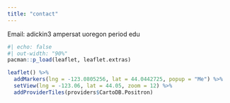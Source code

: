 ```yaml
---
title: "contact"
---
```


Email: adickin3 ampersat uoregon period edu

```R
#| echo: false
#| out-width: "90%"
pacman::p_load(leaflet, leaflet.extras)

leaflet() %>%
  addMarkers(lng = -123.0805256, lat = 44.0442725, popup = "Me") %>%
  setView(lng = -123.06, lat = 44.05, zoom = 12) %>%
  addProviderTiles(providers$CartoDB.Positron)

```
